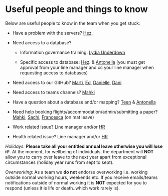 # Useful people and things to know

Below are useful people to know in the team when you get stuck:

-   Have a problem with the servers? [Hez](mailto:hezekiah.omulo@ndorms.ox.ac.uk).

-   Need access to a database?

    -   Information governance training: [Lydia Underdown](malto:infogov@ndorms.ox.ac.uk)

    -   Specific access to database: [Hez](mailto:hezekiah.omulo@ndorms.ox.ac.uk). & [Antonella](mailto:antonella.delmestri@ndorms.ox.ac.uk) (you must get approval from your line manager and cc your line manager when requesting access to databases)

-   Need access to our GitHub? [Marti](marti.catalasabate@ndorms.ox.ac.uk), [Ed](mailto:edward.burn@ndorms.ox.ac.uk), [Danielle](mailto:danielle.newby@ndorms.ox.ac.uk), [Dani](mailto:daniel.prietoalhambra@ndorms.ox.ac.uk)

-   Need access to teams channels? [Mahki](mailto:mahkameh.mafi@ndorms.ox.ac.uk)

-   Have a question about a database and/or mapping? [Teen](malto:waiyi.man@ndorms.ox.ac.uk) & [Antonella](mailto:antonella.delmestri@ndorms.ox.ac.uk)

-   Need help booking flights/accommodation/admin/submitting a paper? [Mahki](mailto:mahkameh.mafi@ndorms.ox.ac.uk), [Sachi](malto:sachi.chan@ndorms.ox.ac.uk), [Francesca](malto:francesca.walker@ndorms.ox.ac.uk) (on mat leave)

-   Work related issue? Line manager and/or [HR](hr@ndorms.ox.ac.uk)

-   Health related issue? Line manager and/or [HR](hr@ndorms.ox.ac.uk)

*Holidays:* **Please take all your entitled annual leave otherwise you will lose it!**. At the moment, for wellbeing of individuals, the department will **NOT** allow you to carry over leave to the next year apart from exceptional circumstances (holiday year runs from sept to sept).

*Overworking:* As a team we **do not** endorse overworking i.e. working outside normal working hours, weekends etc. If you receive emails/teams notifications outside of normal working it is **NOT** expected for you to respond (unless it is life or death..which work rarely is).
